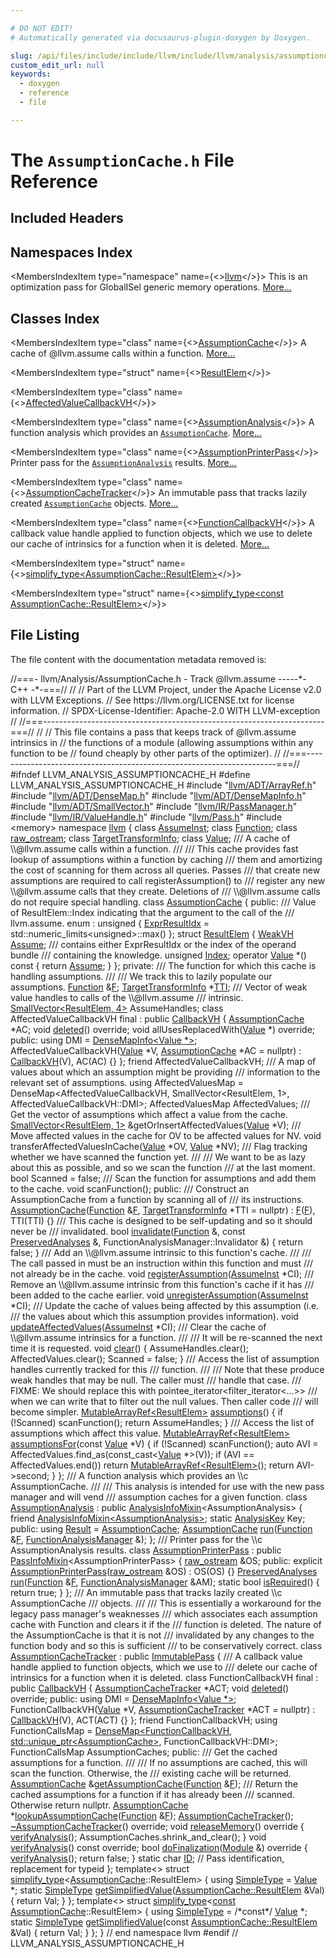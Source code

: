 ```yaml
---

# DO NOT EDIT!
# Automatically generated via docusaurus-plugin-doxygen by Doxygen.

slug: /api/files/include/include/llvm/include/llvm/analysis/assumptioncache-h
custom_edit_url: null
keywords:
  - doxygen
  - reference
  - file

---
```





# The `AssumptionCache.h` File Reference

<DoxygenPage pluginConfig={pluginConfig}>



## Included Headers

<IncludesList>
<IncludesListItem
  filePath="llvm/ADT/ArrayRef.h"
  permalink="/docs/api/files/include/include/llvm/include/llvm/adt/arrayref-h"
  isLocal="true" />
<IncludesListItem
  filePath="llvm/ADT/DenseMap.h"
  permalink="/docs/api/files/include/include/llvm/include/llvm/adt/densemap-h"
  isLocal="true" />
<IncludesListItem
  filePath="llvm/ADT/DenseMapInfo.h"
  permalink="/docs/api/files/include/include/llvm/include/llvm/adt/densemapinfo-h"
  isLocal="true" />
<IncludesListItem
  filePath="llvm/ADT/SmallVector.h"
  permalink="/docs/api/files/include/include/llvm/include/llvm/adt/smallvector-h"
  isLocal="true" />
<IncludesListItem
  filePath="llvm/IR/PassManager.h"
  permalink="/docs/api/files/include/include/llvm/include/llvm/ir/passmanager-h"
  isLocal="true" />
<IncludesListItem
  filePath="llvm/IR/ValueHandle.h"
  permalink="/docs/api/files/include/include/llvm/include/llvm/ir/valuehandle-h"
  isLocal="true" />
<IncludesListItem
  filePath="llvm/Pass.h"
  permalink="/docs/api/files/include/include/llvm/pass-h"
  isLocal="true" />
<IncludesListItem
  filePath="memory"
  permalink=""
  isLocal="false" />
</IncludesList>

## Namespaces Index

<MembersIndex>

<MembersIndexItem
  type="namespace"
  name={<><a href="/docs/api/namespaces/llvm">llvm</a></>}>
This is an optimization pass for GlobalISel generic memory operations. <a href="/docs/api/namespaces/llvm/#details">More...</a>
</MembersIndexItem>

</MembersIndex>

## Classes Index

<MembersIndex>

<MembersIndexItem
  type="class"
  name={<><a href="/docs/api/classes/llvm/assumptioncache">AssumptionCache</a></>}>
A cache of @llvm.assume calls within a function. <a href="/docs/api/classes/llvm/assumptioncache/#details">More...</a>
</MembersIndexItem>

<MembersIndexItem
  type="struct"
  name={<><a href="/docs/api/structs/llvm/assumptioncache/resultelem">ResultElem</a></>}>
</MembersIndexItem>

<MembersIndexItem
  type="class"
  name={<><a href="/docs/api/classes/llvm/assumptioncache/affectedvaluecallbackvh">AffectedValueCallbackVH</a></>}>
</MembersIndexItem>

<MembersIndexItem
  type="class"
  name={<><a href="/docs/api/classes/llvm/assumptionanalysis">AssumptionAnalysis</a></>}>
A function analysis which provides an <code><a href="/docs/api/classes/llvm/assumptioncache">AssumptionCache</a></code>. <a href="/docs/api/classes/llvm/assumptionanalysis/#details">More...</a>
</MembersIndexItem>

<MembersIndexItem
  type="class"
  name={<><a href="/docs/api/classes/llvm/assumptionprinterpass">AssumptionPrinterPass</a></>}>
Printer pass for the <code><a href="/docs/api/classes/llvm/assumptionanalysis">AssumptionAnalysis</a></code> results. <a href="/docs/api/classes/llvm/assumptionprinterpass/#details">More...</a>
</MembersIndexItem>

<MembersIndexItem
  type="class"
  name={<><a href="/docs/api/classes/llvm/assumptioncachetracker">AssumptionCacheTracker</a></>}>
An immutable pass that tracks lazily created <code><a href="/docs/api/classes/llvm/assumptioncache">AssumptionCache</a></code> objects. <a href="/docs/api/classes/llvm/assumptioncachetracker/#details">More...</a>
</MembersIndexItem>

<MembersIndexItem
  type="class"
  name={<><a href="/docs/api/classes/llvm/assumptioncachetracker/functioncallbackvh">FunctionCallbackVH</a></>}>
A callback value handle applied to function objects, which we use to delete our cache of intrinsics for a function when it is deleted. <a href="/docs/api/classes/llvm/assumptioncachetracker/functioncallbackvh/#details">More...</a>
</MembersIndexItem>

<MembersIndexItem
  type="struct"
  name={<><a href="/docs/api/structs/llvm/simplify-type-36d66ed5c94c5ed03b4a997c4f640f9a">simplify_type&lt;AssumptionCache::ResultElem&gt;</a></>}>
</MembersIndexItem>

<MembersIndexItem
  type="struct"
  name={<><a href="/docs/api/structs/llvm/simplify-type-702233feaed539db34b42d79d6e0acb5">simplify_type&lt;const AssumptionCache::ResultElem&gt;</a></>}>
</MembersIndexItem>

</MembersIndex>


## File Listing

The file content with the documentation metadata removed is:

<ProgramListing>

<Link id="l00001" /><CodeLine lineNumber="1"><Highlight kind="comment">//===- llvm/Analysis/AssumptionCache.h - Track @llvm.assume -----&#42;- C++ -&#42;-===//</Highlight><Highlight kind="normal"></Highlight></CodeLine>
<Link id="l00002" /><CodeLine lineNumber="2"><Highlight kind="normal"></Highlight><Highlight kind="comment">//</Highlight><Highlight kind="normal"></Highlight></CodeLine>
<Link id="l00003" /><CodeLine lineNumber="3"><Highlight kind="normal"></Highlight><Highlight kind="comment">// Part of the LLVM Project, under the Apache License v2.0 with LLVM Exceptions.</Highlight><Highlight kind="normal"></Highlight></CodeLine>
<Link id="l00004" /><CodeLine lineNumber="4"><Highlight kind="normal"></Highlight><Highlight kind="comment">// See https://llvm.org/LICENSE.txt for license information.</Highlight><Highlight kind="normal"></Highlight></CodeLine>
<Link id="l00005" /><CodeLine lineNumber="5"><Highlight kind="normal"></Highlight><Highlight kind="comment">// SPDX-License-Identifier: Apache-2.0 WITH LLVM-exception</Highlight><Highlight kind="normal"></Highlight></CodeLine>
<Link id="l00006" /><CodeLine lineNumber="6"><Highlight kind="normal"></Highlight><Highlight kind="comment">//</Highlight><Highlight kind="normal"></Highlight></CodeLine>
<Link id="l00007" /><CodeLine lineNumber="7"><Highlight kind="normal"></Highlight><Highlight kind="comment">//===----------------------------------------------------------------------===//</Highlight><Highlight kind="normal"></Highlight></CodeLine>
<Link id="l00008" /><CodeLine lineNumber="8"><Highlight kind="normal"></Highlight><Highlight kind="comment">//</Highlight><Highlight kind="normal"></Highlight></CodeLine>
<Link id="l00009" /><CodeLine lineNumber="9"><Highlight kind="normal"></Highlight><Highlight kind="comment">// This file contains a pass that keeps track of @llvm.assume intrinsics in</Highlight><Highlight kind="normal"></Highlight></CodeLine>
<Link id="l00010" /><CodeLine lineNumber="10"><Highlight kind="normal"></Highlight><Highlight kind="comment">// the functions of a module (allowing assumptions within any function to be</Highlight><Highlight kind="normal"></Highlight></CodeLine>
<Link id="l00011" /><CodeLine lineNumber="11"><Highlight kind="normal"></Highlight><Highlight kind="comment">// found cheaply by other parts of the optimizer).</Highlight><Highlight kind="normal"></Highlight></CodeLine>
<Link id="l00012" /><CodeLine lineNumber="12"><Highlight kind="normal"></Highlight><Highlight kind="comment">//</Highlight><Highlight kind="normal"></Highlight></CodeLine>
<Link id="l00013" /><CodeLine lineNumber="13"><Highlight kind="normal"></Highlight><Highlight kind="comment">//===----------------------------------------------------------------------===//</Highlight><Highlight kind="normal"></Highlight></CodeLine>
<Link id="l00014" /><CodeLine lineNumber="14"><Highlight kind="normal"></Highlight></CodeLine>
<Link id="l00015" /><CodeLine lineNumber="15"><Highlight kind="normal"></Highlight><Highlight kind="preprocessor">#ifndef LLVM&#95;ANALYSIS&#95;ASSUMPTIONCACHE&#95;H</Highlight><Highlight kind="normal"></Highlight></CodeLine>
<Link id="l00016" /><CodeLine lineNumber="16"><Highlight kind="normal"></Highlight><Highlight kind="preprocessor">#define LLVM&#95;ANALYSIS&#95;ASSUMPTIONCACHE&#95;H</Highlight><Highlight kind="normal"></Highlight></CodeLine>
<Link id="l00017" /><CodeLine lineNumber="17"><Highlight kind="normal"></Highlight></CodeLine>
<Link id="l00018" /><CodeLine lineNumber="18"><Highlight kind="normal"></Highlight><Highlight kind="preprocessor">#include &quot;<a href="/docs/api/files/include/include/llvm/include/llvm/adt/arrayref-h">llvm/ADT/ArrayRef.h</a>&quot;</Highlight><Highlight kind="normal"></Highlight></CodeLine>
<Link id="l00019" /><CodeLine lineNumber="19"><Highlight kind="normal"></Highlight><Highlight kind="preprocessor">#include &quot;<a href="/docs/api/files/include/include/llvm/include/llvm/adt/densemap-h">llvm/ADT/DenseMap.h</a>&quot;</Highlight><Highlight kind="normal"></Highlight></CodeLine>
<Link id="l00020" /><CodeLine lineNumber="20"><Highlight kind="normal"></Highlight><Highlight kind="preprocessor">#include &quot;<a href="/docs/api/files/include/include/llvm/include/llvm/adt/densemapinfo-h">llvm/ADT/DenseMapInfo.h</a>&quot;</Highlight><Highlight kind="normal"></Highlight></CodeLine>
<Link id="l00021" /><CodeLine lineNumber="21"><Highlight kind="normal"></Highlight><Highlight kind="preprocessor">#include &quot;<a href="/docs/api/files/include/include/llvm/include/llvm/adt/smallvector-h">llvm/ADT/SmallVector.h</a>&quot;</Highlight><Highlight kind="normal"></Highlight></CodeLine>
<Link id="l00022" /><CodeLine lineNumber="22"><Highlight kind="normal"></Highlight><Highlight kind="preprocessor">#include &quot;<a href="/docs/api/files/include/include/llvm/include/llvm/ir/passmanager-h">llvm/IR/PassManager.h</a>&quot;</Highlight><Highlight kind="normal"></Highlight></CodeLine>
<Link id="l00023" /><CodeLine lineNumber="23"><Highlight kind="normal"></Highlight><Highlight kind="preprocessor">#include &quot;<a href="/docs/api/files/include/include/llvm/include/llvm/ir/valuehandle-h">llvm/IR/ValueHandle.h</a>&quot;</Highlight><Highlight kind="normal"></Highlight></CodeLine>
<Link id="l00024" /><CodeLine lineNumber="24"><Highlight kind="normal"></Highlight><Highlight kind="preprocessor">#include &quot;<a href="/docs/api/files/include/include/llvm/pass-h">llvm/Pass.h</a>&quot;</Highlight><Highlight kind="normal"></Highlight></CodeLine>
<Link id="l00025" /><CodeLine lineNumber="25"><Highlight kind="normal"></Highlight><Highlight kind="preprocessor">#include &lt;memory&gt;</Highlight><Highlight kind="normal"></Highlight></CodeLine>
<Link id="l00026" /><CodeLine lineNumber="26"><Highlight kind="normal"></Highlight></CodeLine>
<Link id="l00027" /><CodeLine lineNumber="27"><Highlight kind="normal"></Highlight><Highlight kind="keyword">namespace </Highlight><Highlight kind="normal"><a href="/docs/api/namespaces/llvm">llvm</a> &#123;</Highlight></CodeLine>
<Link id="l00028" /><CodeLine lineNumber="28"><Highlight kind="normal"></Highlight></CodeLine>
<Link id="l00029" /><CodeLine lineNumber="29"><Highlight kind="normal"></Highlight><Highlight kind="keyword">class </Highlight><Highlight kind="normal"><a href="/docs/api/classes/llvm/assumeinst">AssumeInst</a>;</Highlight></CodeLine>
<Link id="l00030" /><CodeLine lineNumber="30"><Highlight kind="normal"></Highlight><Highlight kind="keyword">class </Highlight><Highlight kind="normal"><a href="/docs/api/classes/llvm/function">Function</a>;</Highlight></CodeLine>
<Link id="l00031" /><CodeLine lineNumber="31"><Highlight kind="normal"></Highlight><Highlight kind="keyword">class </Highlight><Highlight kind="normal"><a href="/docs/api/classes/llvm/raw-ostream">raw&#95;ostream</a>;</Highlight></CodeLine>
<Link id="l00032" /><CodeLine lineNumber="32"><Highlight kind="normal"></Highlight><Highlight kind="keyword">class </Highlight><Highlight kind="normal"><a href="/docs/api/classes/llvm/targettransforminfo">TargetTransformInfo</a>;</Highlight></CodeLine>
<Link id="l00033" /><CodeLine lineNumber="33"><Highlight kind="normal"></Highlight><Highlight kind="keyword">class </Highlight><Highlight kind="normal"><a href="/docs/api/classes/llvm/value">Value</a>;</Highlight></CodeLine>
<Link id="l00034" /><CodeLine lineNumber="34"><Highlight kind="normal"></Highlight><Highlight kind="comment"></Highlight></CodeLine>
<Link id="l00035" /><CodeLine lineNumber="35"><Highlight kind="comment">/// A cache of \\@llvm.assume calls within a function.</Highlight></CodeLine>
<Link id="l00036" /><CodeLine lineNumber="36"><Highlight kind="comment">///</Highlight></CodeLine>
<Link id="l00037" /><CodeLine lineNumber="37"><Highlight kind="comment">/// This cache provides fast lookup of assumptions within a function by caching</Highlight></CodeLine>
<Link id="l00038" /><CodeLine lineNumber="38"><Highlight kind="comment">/// them and amortizing the cost of scanning for them across all queries. Passes</Highlight></CodeLine>
<Link id="l00039" /><CodeLine lineNumber="39"><Highlight kind="comment">/// that create new assumptions are required to call registerAssumption() to</Highlight></CodeLine>
<Link id="l00040" /><CodeLine lineNumber="40"><Highlight kind="comment">/// register any new \\@llvm.assume calls that they create. Deletions of</Highlight></CodeLine>
<Link id="l00041" /><CodeLine lineNumber="41"><Highlight kind="comment">/// \\@llvm.assume calls do not require special handling.</Highlight><Highlight kind="normal"></Highlight></CodeLine>
<Link id="l00042" /><CodeLine lineNumber="42" lineLink="/docs/api/classes/llvm/assumptioncache"><Highlight kind="normal"></Highlight><Highlight kind="keyword">class </Highlight><Highlight kind="normal"><a href="/docs/api/classes/llvm/assumptioncache/#ab6a2d92539d4596ba55f6d953ec7c188">AssumptionCache</a> &#123;</Highlight></CodeLine>
<Link id="l00043" /><CodeLine lineNumber="43"><Highlight kind="normal"></Highlight><Highlight kind="keyword">public</Highlight><Highlight kind="normal">:</Highlight><Highlight kind="comment"></Highlight></CodeLine>
<Link id="l00044" /><CodeLine lineNumber="44"><Highlight kind="comment">  /// Value of ResultElem::Index indicating that the argument to the call of the</Highlight></CodeLine>
<Link id="l00045" /><CodeLine lineNumber="45"><Highlight kind="comment">  /// llvm.assume.</Highlight><Highlight kind="normal"></Highlight></CodeLine>
<Link id="l00046" /><CodeLine lineNumber="46" lineLink="/docs/api/classes/llvm/assumptioncache/#a05a03a071a8a55948ba0db3b5bf594baabe329e327a2448aff6bd087678df1c26"><Highlight kind="normal">  enum : </Highlight><Highlight kind="keywordtype">unsigned</Highlight><Highlight kind="normal"> &#123; <a href="/docs/api/classes/llvm/assumptioncache/#a05a03a071a8a55948ba0db3b5bf594baabe329e327a2448aff6bd087678df1c26">ExprResultIdx</a> = std::numeric&#95;limits&lt;unsigned&gt;::max() &#125;;</Highlight></CodeLine>
<Link id="l00047" /><CodeLine lineNumber="47"><Highlight kind="normal"></Highlight></CodeLine>
<Link id="l00048" /><CodeLine lineNumber="48" lineLink="/docs/api/structs/llvm/assumptioncache/resultelem"><Highlight kind="normal">  </Highlight><Highlight kind="keyword">struct </Highlight><Highlight kind="normal"><a href="/docs/api/structs/llvm/assumptioncache/resultelem">ResultElem</a> &#123;</Highlight></CodeLine>
<Link id="l00049" /><CodeLine lineNumber="49" lineLink="/docs/api/structs/llvm/assumptioncache/resultelem/#a14c11eb4c6cb72fc9922b742c71fe3b3"><Highlight kind="normal">    <a href="/docs/api/classes/llvm/weakvh">WeakVH</a> <a href="/docs/api/structs/llvm/assumptioncache/resultelem/#a14c11eb4c6cb72fc9922b742c71fe3b3">Assume</a>;</Highlight></CodeLine>
<Link id="l00050" /><CodeLine lineNumber="50"><Highlight kind="normal"></Highlight><Highlight kind="comment"></Highlight></CodeLine>
<Link id="l00051" /><CodeLine lineNumber="51"><Highlight kind="comment">    /// contains either ExprResultIdx or the index of the operand bundle</Highlight></CodeLine>
<Link id="l00052" /><CodeLine lineNumber="52"><Highlight kind="comment">    /// containing the knowledge.</Highlight><Highlight kind="normal"></Highlight></CodeLine>
<Link id="l00053" /><CodeLine lineNumber="53" lineLink="/docs/api/structs/llvm/assumptioncache/resultelem/#a0085dfe0ee247e594c95dbb6f768f235"><Highlight kind="normal">    </Highlight><Highlight kind="keywordtype">unsigned</Highlight><Highlight kind="normal"> <a href="/docs/api/structs/llvm/assumptioncache/resultelem/#a0085dfe0ee247e594c95dbb6f768f235">Index</a>;</Highlight></CodeLine>
<Link id="l00054" /><CodeLine lineNumber="54" lineLink="/docs/api/structs/llvm/assumptioncache/resultelem/#ac2dcf3a0d7f23cb97c77150dd58f0cea"><Highlight kind="normal">    </Highlight><Highlight kind="keyword">operator</Highlight><Highlight kind="normal"> <a href="/docs/api/classes/llvm/value">Value</a> &#42;() </Highlight><Highlight kind="keyword">const</Highlight><Highlight kind="normal"> &#123; </Highlight><Highlight kind="keywordflow">return</Highlight><Highlight kind="normal"> <a href="/docs/api/structs/llvm/assumptioncache/resultelem/#a14c11eb4c6cb72fc9922b742c71fe3b3">Assume</a>; &#125;</Highlight></CodeLine>
<Link id="l00055" /><CodeLine lineNumber="55"><Highlight kind="normal">  &#125;;</Highlight></CodeLine>
<Link id="l00056" /><CodeLine lineNumber="56"><Highlight kind="normal"></Highlight></CodeLine>
<Link id="l00057" /><CodeLine lineNumber="57"><Highlight kind="normal"></Highlight><Highlight kind="keyword">private</Highlight><Highlight kind="normal">:</Highlight><Highlight kind="comment"></Highlight></CodeLine>
<Link id="l00058" /><CodeLine lineNumber="58"><Highlight kind="comment">  /// The function for which this cache is handling assumptions.</Highlight></CodeLine>
<Link id="l00059" /><CodeLine lineNumber="59"><Highlight kind="comment">  ///</Highlight></CodeLine>
<Link id="l00060" /><CodeLine lineNumber="60"><Highlight kind="comment">  /// We track this to lazily populate our assumptions.</Highlight><Highlight kind="normal"></Highlight></CodeLine>
<Link id="l00061" /><CodeLine lineNumber="61"><Highlight kind="normal">  <a href="/docs/api/classes/llvm/function">Function</a> &amp;<a href="/docs/api/files/lib/lib/support/md5-cpp/#a96d73bbd7af15cb1fc38c3f4a3bd82e9">F</a>;</Highlight></CodeLine>
<Link id="l00062" /><CodeLine lineNumber="62"><Highlight kind="normal"></Highlight></CodeLine>
<Link id="l00063" /><CodeLine lineNumber="63"><Highlight kind="normal">  <a href="/docs/api/classes/llvm/targettransforminfo">TargetTransformInfo</a> &#42;<a href="/docs/api/namespaces/llvm/#aa0d69e81725c10fa5407f0bf34462068">TTI</a>;</Highlight></CodeLine>
<Link id="l00064" /><CodeLine lineNumber="64"><Highlight kind="normal"></Highlight><Highlight kind="comment"></Highlight></CodeLine>
<Link id="l00065" /><CodeLine lineNumber="65"><Highlight kind="comment">  /// Vector of weak value handles to calls of the \\@llvm.assume</Highlight></CodeLine>
<Link id="l00066" /><CodeLine lineNumber="66"><Highlight kind="comment">  /// intrinsic.</Highlight><Highlight kind="normal"></Highlight></CodeLine>
<Link id="l00067" /><CodeLine lineNumber="67"><Highlight kind="normal">  <a href="/docs/api/classes/llvm/smallvector">SmallVector&lt;ResultElem, 4&gt;</a> AssumeHandles;</Highlight></CodeLine>
<Link id="l00068" /><CodeLine lineNumber="68"><Highlight kind="normal"></Highlight></CodeLine>
<Link id="l00069" /><CodeLine lineNumber="69"><Highlight kind="normal">  </Highlight><Highlight kind="keyword">class </Highlight><Highlight kind="normal">AffectedValueCallbackVH final : </Highlight><Highlight kind="keyword">public</Highlight><Highlight kind="normal"> <a href="/docs/api/classes/llvm/callbackvh">CallbackVH</a> &#123;</Highlight></CodeLine>
<Link id="l00070" /><CodeLine lineNumber="70"><Highlight kind="normal">    <a href="/docs/api/classes/llvm/assumptioncache">AssumptionCache</a> &#42;AC;</Highlight></CodeLine>
<Link id="l00071" /><CodeLine lineNumber="71"><Highlight kind="normal"></Highlight></CodeLine>
<Link id="l00072" /><CodeLine lineNumber="72"><Highlight kind="normal">    </Highlight><Highlight kind="keywordtype">void</Highlight><Highlight kind="normal"> <a href="/docs/api/classes/llvm/callbackvh/#a93891950be05a0bae5743979913e13f3">deleted</a>() </Highlight><Highlight kind="keyword">override</Highlight><Highlight kind="normal">;</Highlight></CodeLine>
<Link id="l00073" /><CodeLine lineNumber="73"><Highlight kind="normal">    </Highlight><Highlight kind="keywordtype">void</Highlight><Highlight kind="normal"> allUsesReplacedWith(<a href="/docs/api/classes/llvm/value">Value</a> &#42;) </Highlight><Highlight kind="keyword">override</Highlight><Highlight kind="normal">;</Highlight></CodeLine>
<Link id="l00074" /><CodeLine lineNumber="74"><Highlight kind="normal"></Highlight></CodeLine>
<Link id="l00075" /><CodeLine lineNumber="75"><Highlight kind="normal">  </Highlight><Highlight kind="keyword">public</Highlight><Highlight kind="normal">:</Highlight></CodeLine>
<Link id="l00076" /><CodeLine lineNumber="76"><Highlight kind="normal">    </Highlight><Highlight kind="keyword">using </Highlight><Highlight kind="normal">DMI = <a href="/docs/api/structs/llvm/densemapinfo">DenseMapInfo&lt;Value &#42;&gt;</a>;</Highlight></CodeLine>
<Link id="l00077" /><CodeLine lineNumber="77"><Highlight kind="normal"></Highlight></CodeLine>
<Link id="l00078" /><CodeLine lineNumber="78"><Highlight kind="normal">    AffectedValueCallbackVH(<a href="/docs/api/classes/llvm/value">Value</a> &#42;V, <a href="/docs/api/classes/llvm/assumptioncache">AssumptionCache</a> &#42;AC = </Highlight><Highlight kind="keyword">nullptr</Highlight><Highlight kind="normal">)</Highlight></CodeLine>
<Link id="l00079" /><CodeLine lineNumber="79"><Highlight kind="normal">        : <a href="/docs/api/classes/llvm/callbackvh">CallbackVH</a>(V), AC(AC) &#123;&#125;</Highlight></CodeLine>
<Link id="l00080" /><CodeLine lineNumber="80"><Highlight kind="normal">  &#125;;</Highlight></CodeLine>
<Link id="l00081" /><CodeLine lineNumber="81"><Highlight kind="normal"></Highlight></CodeLine>
<Link id="l00082" /><CodeLine lineNumber="82"><Highlight kind="normal">  </Highlight><Highlight kind="keyword">friend</Highlight><Highlight kind="normal"> AffectedValueCallbackVH;</Highlight></CodeLine>
<Link id="l00083" /><CodeLine lineNumber="83"><Highlight kind="normal"></Highlight><Highlight kind="comment"></Highlight></CodeLine>
<Link id="l00084" /><CodeLine lineNumber="84"><Highlight kind="comment">  /// A map of values about which an assumption might be providing</Highlight></CodeLine>
<Link id="l00085" /><CodeLine lineNumber="85"><Highlight kind="comment">  /// information to the relevant set of assumptions.</Highlight><Highlight kind="normal"></Highlight></CodeLine>
<Link id="l00086" /><CodeLine lineNumber="86"><Highlight kind="normal">  </Highlight><Highlight kind="keyword">using </Highlight><Highlight kind="normal">AffectedValuesMap =</Highlight></CodeLine>
<Link id="l00087" /><CodeLine lineNumber="87"><Highlight kind="normal">      DenseMap&lt;AffectedValueCallbackVH, SmallVector&lt;ResultElem, 1&gt;,</Highlight></CodeLine>
<Link id="l00088" /><CodeLine lineNumber="88"><Highlight kind="normal">               AffectedValueCallbackVH::DMI&gt;;</Highlight></CodeLine>
<Link id="l00089" /><CodeLine lineNumber="89"><Highlight kind="normal">  AffectedValuesMap AffectedValues;</Highlight></CodeLine>
<Link id="l00090" /><CodeLine lineNumber="90"><Highlight kind="normal"></Highlight><Highlight kind="comment"></Highlight></CodeLine>
<Link id="l00091" /><CodeLine lineNumber="91"><Highlight kind="comment">  /// Get the vector of assumptions which affect a value from the cache.</Highlight><Highlight kind="normal"></Highlight></CodeLine>
<Link id="l00092" /><CodeLine lineNumber="92"><Highlight kind="normal">  <a href="/docs/api/namespaces/llvm/#a8fc529c79977cdd01e187986f960a07f">SmallVector&lt;ResultElem, 1&gt;</a> &amp;getOrInsertAffectedValues(<a href="/docs/api/namespaces/llvm/#a066e2a31a13d6520e52ae1944f194662">Value</a> &#42;V);</Highlight></CodeLine>
<Link id="l00093" /><CodeLine lineNumber="93"><Highlight kind="normal"></Highlight><Highlight kind="comment"></Highlight></CodeLine>
<Link id="l00094" /><CodeLine lineNumber="94"><Highlight kind="comment">  /// Move affected values in the cache for OV to be affected values for NV.</Highlight><Highlight kind="normal"></Highlight></CodeLine>
<Link id="l00095" /><CodeLine lineNumber="95"><Highlight kind="normal">  </Highlight><Highlight kind="keywordtype">void</Highlight><Highlight kind="normal"> transferAffectedValuesInCache(<a href="/docs/api/namespaces/llvm/#a066e2a31a13d6520e52ae1944f194662">Value</a> &#42;OV, <a href="/docs/api/namespaces/llvm/#a066e2a31a13d6520e52ae1944f194662">Value</a> &#42;NV);</Highlight></CodeLine>
<Link id="l00096" /><CodeLine lineNumber="96"><Highlight kind="normal"></Highlight><Highlight kind="comment"></Highlight></CodeLine>
<Link id="l00097" /><CodeLine lineNumber="97"><Highlight kind="comment">  /// Flag tracking whether we have scanned the function yet.</Highlight></CodeLine>
<Link id="l00098" /><CodeLine lineNumber="98"><Highlight kind="comment">  ///</Highlight></CodeLine>
<Link id="l00099" /><CodeLine lineNumber="99"><Highlight kind="comment">  /// We want to be as lazy about this as possible, and so we scan the function</Highlight></CodeLine>
<Link id="l00100" /><CodeLine lineNumber="100"><Highlight kind="comment">  /// at the last moment.</Highlight><Highlight kind="normal"></Highlight></CodeLine>
<Link id="l00101" /><CodeLine lineNumber="101"><Highlight kind="normal">  </Highlight><Highlight kind="keywordtype">bool</Highlight><Highlight kind="normal"> Scanned = </Highlight><Highlight kind="keyword">false</Highlight><Highlight kind="normal">;</Highlight></CodeLine>
<Link id="l00102" /><CodeLine lineNumber="102"><Highlight kind="normal"></Highlight><Highlight kind="comment"></Highlight></CodeLine>
<Link id="l00103" /><CodeLine lineNumber="103"><Highlight kind="comment">  /// Scan the function for assumptions and add them to the cache.</Highlight><Highlight kind="normal"></Highlight></CodeLine>
<Link id="l00104" /><CodeLine lineNumber="104"><Highlight kind="normal">  </Highlight><Highlight kind="keywordtype">void</Highlight><Highlight kind="normal"> scanFunction();</Highlight></CodeLine>
<Link id="l00105" /><CodeLine lineNumber="105"><Highlight kind="normal"></Highlight></CodeLine>
<Link id="l00106" /><CodeLine lineNumber="106"><Highlight kind="normal"></Highlight><Highlight kind="keyword">public</Highlight><Highlight kind="normal">:</Highlight><Highlight kind="comment"></Highlight></CodeLine>
<Link id="l00107" /><CodeLine lineNumber="107"><Highlight kind="comment">  /// Construct an AssumptionCache from a function by scanning all of</Highlight></CodeLine>
<Link id="l00108" /><CodeLine lineNumber="108"><Highlight kind="comment">  /// its instructions.</Highlight><Highlight kind="normal"></Highlight></CodeLine>
<Link id="l00109" /><CodeLine lineNumber="109" lineLink="/docs/api/classes/llvm/assumptioncache/#ab6a2d92539d4596ba55f6d953ec7c188"><Highlight kind="normal">  <a href="/docs/api/classes/llvm/assumptioncache/#ab6a2d92539d4596ba55f6d953ec7c188">AssumptionCache</a>(<a href="/docs/api/classes/llvm/function">Function</a> &amp;<a href="/docs/api/files/lib/lib/support/md5-cpp/#a96d73bbd7af15cb1fc38c3f4a3bd82e9">F</a>, <a href="/docs/api/classes/llvm/targettransforminfo">TargetTransformInfo</a> &#42;TTI = </Highlight><Highlight kind="keyword">nullptr</Highlight><Highlight kind="normal">)</Highlight></CodeLine>
<Link id="l00110" /><CodeLine lineNumber="110"><Highlight kind="normal">      : <a href="/docs/api/files/lib/lib/support/md5-cpp/#a96d73bbd7af15cb1fc38c3f4a3bd82e9">F</a>(<a href="/docs/api/files/lib/lib/support/md5-cpp/#a96d73bbd7af15cb1fc38c3f4a3bd82e9">F</a>), TTI(TTI) &#123;&#125;</Highlight></CodeLine>
<Link id="l00111" /><CodeLine lineNumber="111"><Highlight kind="normal"></Highlight><Highlight kind="comment"></Highlight></CodeLine>
<Link id="l00112" /><CodeLine lineNumber="112"><Highlight kind="comment">  /// This cache is designed to be self-updating and so it should never be</Highlight></CodeLine>
<Link id="l00113" /><CodeLine lineNumber="113"><Highlight kind="comment">  /// invalidated.</Highlight><Highlight kind="normal"></Highlight></CodeLine>
<Link id="l00114" /><CodeLine lineNumber="114" lineLink="/docs/api/classes/llvm/assumptioncache/#a4867ed1b6dfd356558bd881567602049"><Highlight kind="normal">  </Highlight><Highlight kind="keywordtype">bool</Highlight><Highlight kind="normal"> <a href="/docs/api/classes/llvm/assumptioncache/#a4867ed1b6dfd356558bd881567602049">invalidate</a>(<a href="/docs/api/classes/llvm/function">Function</a> &amp;, </Highlight><Highlight kind="keyword">const</Highlight><Highlight kind="normal"> <a href="/docs/api/classes/llvm/preservedanalyses">PreservedAnalyses</a> &amp;,</Highlight></CodeLine>
<Link id="l00115" /><CodeLine lineNumber="115"><Highlight kind="normal">                  FunctionAnalysisManager::Invalidator &amp;) &#123;</Highlight></CodeLine>
<Link id="l00116" /><CodeLine lineNumber="116"><Highlight kind="normal">    </Highlight><Highlight kind="keywordflow">return</Highlight><Highlight kind="normal"> </Highlight><Highlight kind="keyword">false</Highlight><Highlight kind="normal">;</Highlight></CodeLine>
<Link id="l00117" /><CodeLine lineNumber="117"><Highlight kind="normal">  &#125;</Highlight></CodeLine>
<Link id="l00118" /><CodeLine lineNumber="118"><Highlight kind="normal"></Highlight><Highlight kind="comment"></Highlight></CodeLine>
<Link id="l00119" /><CodeLine lineNumber="119"><Highlight kind="comment">  /// Add an \\@llvm.assume intrinsic to this function&#39;s cache.</Highlight></CodeLine>
<Link id="l00120" /><CodeLine lineNumber="120"><Highlight kind="comment">  ///</Highlight></CodeLine>
<Link id="l00121" /><CodeLine lineNumber="121"><Highlight kind="comment">  /// The call passed in must be an instruction within this function and must</Highlight></CodeLine>
<Link id="l00122" /><CodeLine lineNumber="122"><Highlight kind="comment">  /// not already be in the cache.</Highlight><Highlight kind="normal"></Highlight></CodeLine>
<Link id="l00123" /><CodeLine lineNumber="123"><Highlight kind="normal">  </Highlight><Highlight kind="keywordtype">void</Highlight><Highlight kind="normal"> <a href="/docs/api/classes/llvm/assumptioncache/#a23187618f079555e127ba0e7b4581530">registerAssumption</a>(<a href="/docs/api/classes/llvm/assumeinst">AssumeInst</a> &#42;CI);</Highlight></CodeLine>
<Link id="l00124" /><CodeLine lineNumber="124"><Highlight kind="normal"></Highlight><Highlight kind="comment"></Highlight></CodeLine>
<Link id="l00125" /><CodeLine lineNumber="125"><Highlight kind="comment">  /// Remove an \\@llvm.assume intrinsic from this function&#39;s cache if it has</Highlight></CodeLine>
<Link id="l00126" /><CodeLine lineNumber="126"><Highlight kind="comment">  /// been added to the cache earlier.</Highlight><Highlight kind="normal"></Highlight></CodeLine>
<Link id="l00127" /><CodeLine lineNumber="127"><Highlight kind="normal">  </Highlight><Highlight kind="keywordtype">void</Highlight><Highlight kind="normal"> <a href="/docs/api/classes/llvm/assumptioncache/#a8137607e298da393c72cfcffb2edc352">unregisterAssumption</a>(<a href="/docs/api/classes/llvm/assumeinst">AssumeInst</a> &#42;CI);</Highlight></CodeLine>
<Link id="l00128" /><CodeLine lineNumber="128"><Highlight kind="normal"></Highlight><Highlight kind="comment"></Highlight></CodeLine>
<Link id="l00129" /><CodeLine lineNumber="129"><Highlight kind="comment">  /// Update the cache of values being affected by this assumption (i.e.</Highlight></CodeLine>
<Link id="l00130" /><CodeLine lineNumber="130"><Highlight kind="comment">  /// the values about which this assumption provides information).</Highlight><Highlight kind="normal"></Highlight></CodeLine>
<Link id="l00131" /><CodeLine lineNumber="131"><Highlight kind="normal">  </Highlight><Highlight kind="keywordtype">void</Highlight><Highlight kind="normal"> <a href="/docs/api/classes/llvm/assumptioncache/#a5fa8956db34e5076680cfd8398d090dc">updateAffectedValues</a>(<a href="/docs/api/classes/llvm/assumeinst">AssumeInst</a> &#42;CI);</Highlight></CodeLine>
<Link id="l00132" /><CodeLine lineNumber="132"><Highlight kind="normal"></Highlight><Highlight kind="comment"></Highlight></CodeLine>
<Link id="l00133" /><CodeLine lineNumber="133"><Highlight kind="comment">  /// Clear the cache of \\@llvm.assume intrinsics for a function.</Highlight></CodeLine>
<Link id="l00134" /><CodeLine lineNumber="134"><Highlight kind="comment">  ///</Highlight></CodeLine>
<Link id="l00135" /><CodeLine lineNumber="135"><Highlight kind="comment">  /// It will be re-scanned the next time it is requested.</Highlight><Highlight kind="normal"></Highlight></CodeLine>
<Link id="l00136" /><CodeLine lineNumber="136" lineLink="/docs/api/classes/llvm/assumptioncache/#a2f5aab0e9687dd8250c8fa49d4de1b1b"><Highlight kind="normal">  </Highlight><Highlight kind="keywordtype">void</Highlight><Highlight kind="normal"> <a href="/docs/api/classes/llvm/assumptioncache/#a2f5aab0e9687dd8250c8fa49d4de1b1b">clear</a>() &#123;</Highlight></CodeLine>
<Link id="l00137" /><CodeLine lineNumber="137"><Highlight kind="normal">    AssumeHandles.clear();</Highlight></CodeLine>
<Link id="l00138" /><CodeLine lineNumber="138"><Highlight kind="normal">    AffectedValues.clear();</Highlight></CodeLine>
<Link id="l00139" /><CodeLine lineNumber="139"><Highlight kind="normal">    Scanned = </Highlight><Highlight kind="keyword">false</Highlight><Highlight kind="normal">;</Highlight></CodeLine>
<Link id="l00140" /><CodeLine lineNumber="140"><Highlight kind="normal">  &#125;</Highlight></CodeLine>
<Link id="l00141" /><CodeLine lineNumber="141"><Highlight kind="normal"></Highlight><Highlight kind="comment"></Highlight></CodeLine>
<Link id="l00142" /><CodeLine lineNumber="142"><Highlight kind="comment">  /// Access the list of assumption handles currently tracked for this</Highlight></CodeLine>
<Link id="l00143" /><CodeLine lineNumber="143"><Highlight kind="comment">  /// function.</Highlight></CodeLine>
<Link id="l00144" /><CodeLine lineNumber="144"><Highlight kind="comment">  ///</Highlight></CodeLine>
<Link id="l00145" /><CodeLine lineNumber="145"><Highlight kind="comment">  /// Note that these produce weak handles that may be null. The caller must</Highlight></CodeLine>
<Link id="l00146" /><CodeLine lineNumber="146"><Highlight kind="comment">  /// handle that case.</Highlight></CodeLine>
<Link id="l00147" /><CodeLine lineNumber="147"><Highlight kind="comment">  /// FIXME: We should replace this with pointee&#95;iterator&lt;filter&#95;iterator&lt;...&gt;&gt;</Highlight></CodeLine>
<Link id="l00148" /><CodeLine lineNumber="148"><Highlight kind="comment">  /// when we can write that to filter out the null values. Then caller code</Highlight></CodeLine>
<Link id="l00149" /><CodeLine lineNumber="149"><Highlight kind="comment">  /// will become simpler.</Highlight><Highlight kind="normal"></Highlight></CodeLine>
<Link id="l00150" /><CodeLine lineNumber="150" lineLink="/docs/api/classes/llvm/assumptioncache/#a6bc4a01d7ae02545172aaee110d4a01c"><Highlight kind="normal">  <a href="/docs/api/classes/llvm/mutablearrayref">MutableArrayRef&lt;ResultElem&gt;</a> <a href="/docs/api/classes/llvm/assumptioncache/#a6bc4a01d7ae02545172aaee110d4a01c">assumptions</a>() &#123;</Highlight></CodeLine>
<Link id="l00151" /><CodeLine lineNumber="151"><Highlight kind="normal">    </Highlight><Highlight kind="keywordflow">if</Highlight><Highlight kind="normal"> (!Scanned)</Highlight></CodeLine>
<Link id="l00152" /><CodeLine lineNumber="152"><Highlight kind="normal">      scanFunction();</Highlight></CodeLine>
<Link id="l00153" /><CodeLine lineNumber="153"><Highlight kind="normal">    </Highlight><Highlight kind="keywordflow">return</Highlight><Highlight kind="normal"> AssumeHandles;</Highlight></CodeLine>
<Link id="l00154" /><CodeLine lineNumber="154"><Highlight kind="normal">  &#125;</Highlight></CodeLine>
<Link id="l00155" /><CodeLine lineNumber="155"><Highlight kind="normal"></Highlight><Highlight kind="comment"></Highlight></CodeLine>
<Link id="l00156" /><CodeLine lineNumber="156"><Highlight kind="comment">  /// Access the list of assumptions which affect this value.</Highlight><Highlight kind="normal"></Highlight></CodeLine>
<Link id="l00157" /><CodeLine lineNumber="157" lineLink="/docs/api/classes/llvm/assumptioncache/#ab711f68db26cb29c8332ac93c0bebed1"><Highlight kind="normal">  <a href="/docs/api/classes/llvm/mutablearrayref">MutableArrayRef&lt;ResultElem&gt;</a> <a href="/docs/api/classes/llvm/assumptioncache/#ab711f68db26cb29c8332ac93c0bebed1">assumptionsFor</a>(</Highlight><Highlight kind="keyword">const</Highlight><Highlight kind="normal"> <a href="/docs/api/classes/llvm/value">Value</a> &#42;V) &#123;</Highlight></CodeLine>
<Link id="l00158" /><CodeLine lineNumber="158"><Highlight kind="normal">    </Highlight><Highlight kind="keywordflow">if</Highlight><Highlight kind="normal"> (!Scanned)</Highlight></CodeLine>
<Link id="l00159" /><CodeLine lineNumber="159"><Highlight kind="normal">      scanFunction();</Highlight></CodeLine>
<Link id="l00160" /><CodeLine lineNumber="160"><Highlight kind="normal"></Highlight></CodeLine>
<Link id="l00161" /><CodeLine lineNumber="161"><Highlight kind="normal">    </Highlight><Highlight kind="keyword">auto</Highlight><Highlight kind="normal"> AVI = AffectedValues.find&#95;as(</Highlight><Highlight kind="keyword">const&#95;cast&lt;</Highlight><Highlight kind="normal"><a href="/docs/api/classes/llvm/value">Value</a> &#42;</Highlight><Highlight kind="keyword">&gt;</Highlight><Highlight kind="normal">(V));</Highlight></CodeLine>
<Link id="l00162" /><CodeLine lineNumber="162"><Highlight kind="normal">    </Highlight><Highlight kind="keywordflow">if</Highlight><Highlight kind="normal"> (AVI == AffectedValues.end())</Highlight></CodeLine>
<Link id="l00163" /><CodeLine lineNumber="163"><Highlight kind="normal">      </Highlight><Highlight kind="keywordflow">return</Highlight><Highlight kind="normal"> <a href="/docs/api/namespaces/llvm/#a99416758c13252bef45320a6ba6aa09c">MutableArrayRef&lt;ResultElem&gt;</a>();</Highlight></CodeLine>
<Link id="l00164" /><CodeLine lineNumber="164"><Highlight kind="normal"></Highlight></CodeLine>
<Link id="l00165" /><CodeLine lineNumber="165"><Highlight kind="normal">    </Highlight><Highlight kind="keywordflow">return</Highlight><Highlight kind="normal"> AVI-&gt;second;</Highlight></CodeLine>
<Link id="l00166" /><CodeLine lineNumber="166"><Highlight kind="normal">  &#125;</Highlight></CodeLine>
<Link id="l00167" /><CodeLine lineNumber="167"><Highlight kind="normal">&#125;;</Highlight></CodeLine>
<Link id="l00168" /><CodeLine lineNumber="168"><Highlight kind="normal"></Highlight><Highlight kind="comment"></Highlight></CodeLine>
<Link id="l00169" /><CodeLine lineNumber="169"><Highlight kind="comment">/// A function analysis which provides an \\c AssumptionCache.</Highlight></CodeLine>
<Link id="l00170" /><CodeLine lineNumber="170"><Highlight kind="comment">///</Highlight></CodeLine>
<Link id="l00171" /><CodeLine lineNumber="171"><Highlight kind="comment">/// This analysis is intended for use with the new pass manager and will vend</Highlight></CodeLine>
<Link id="l00172" /><CodeLine lineNumber="172"><Highlight kind="comment">/// assumption caches for a given function.</Highlight><Highlight kind="normal"></Highlight></CodeLine>
<Link id="l00173" /><CodeLine lineNumber="173" lineLink="/docs/api/classes/llvm/assumptionanalysis"><Highlight kind="normal"></Highlight><Highlight kind="keyword">class </Highlight><Highlight kind="normal"><a href="/docs/api/classes/llvm/assumptionanalysis">AssumptionAnalysis</a> : </Highlight><Highlight kind="keyword">public</Highlight><Highlight kind="normal"> <a href="/docs/api/structs/llvm/analysisinfomixin">AnalysisInfoMixin</a>&lt;AssumptionAnalysis&gt; &#123;</Highlight></CodeLine>
<Link id="l00174" /><CodeLine lineNumber="174"><Highlight kind="normal">  </Highlight><Highlight kind="keyword">friend</Highlight><Highlight kind="normal"> <a href="/docs/api/structs/llvm/analysisinfomixin">AnalysisInfoMixin&lt;AssumptionAnalysis&gt;</a>;</Highlight></CodeLine>
<Link id="l00175" /><CodeLine lineNumber="175"><Highlight kind="normal"></Highlight></CodeLine>
<Link id="l00176" /><CodeLine lineNumber="176"><Highlight kind="normal">  </Highlight><Highlight kind="keyword">static</Highlight><Highlight kind="normal"> <a href="/docs/api/structs/llvm/analysiskey">AnalysisKey</a> Key;</Highlight></CodeLine>
<Link id="l00177" /><CodeLine lineNumber="177"><Highlight kind="normal"></Highlight></CodeLine>
<Link id="l00178" /><CodeLine lineNumber="178"><Highlight kind="normal"></Highlight><Highlight kind="keyword">public</Highlight><Highlight kind="normal">:</Highlight></CodeLine>
<Link id="l00179" /><CodeLine lineNumber="179" lineLink="/docs/api/classes/llvm/assumptionanalysis/#a98f04bfd4fd5778b01448da3321ccc87"><Highlight kind="normal">  </Highlight><Highlight kind="keyword">using </Highlight><Highlight kind="normal"><a href="/docs/api/classes/llvm/assumptionanalysis/#a98f04bfd4fd5778b01448da3321ccc87">Result</a> = <a href="/docs/api/classes/llvm/assumptioncache">AssumptionCache</a>;</Highlight></CodeLine>
<Link id="l00180" /><CodeLine lineNumber="180"><Highlight kind="normal"></Highlight></CodeLine>
<Link id="l00181" /><CodeLine lineNumber="181"><Highlight kind="normal">  <a href="/docs/api/classes/llvm/assumptioncache">AssumptionCache</a> <a href="/docs/api/classes/llvm/assumptionanalysis/#aeb8f2cc893c02d3d5a926b69bab89185">run</a>(<a href="/docs/api/classes/llvm/function">Function</a> &amp;<a href="/docs/api/files/lib/lib/support/md5-cpp/#a96d73bbd7af15cb1fc38c3f4a3bd82e9">F</a>, <a href="/docs/api/namespaces/llvm/#adce09a5a0de0e3177eb00e932734af2f">FunctionAnalysisManager</a> &amp;);</Highlight></CodeLine>
<Link id="l00182" /><CodeLine lineNumber="182"><Highlight kind="normal">&#125;;</Highlight></CodeLine>
<Link id="l00183" /><CodeLine lineNumber="183"><Highlight kind="normal"></Highlight><Highlight kind="comment"></Highlight></CodeLine>
<Link id="l00184" /><CodeLine lineNumber="184"><Highlight kind="comment">/// Printer pass for the \\c AssumptionAnalysis results.</Highlight><Highlight kind="normal"></Highlight></CodeLine>
<Link id="l00185" /><CodeLine lineNumber="185" lineLink="/docs/api/classes/llvm/assumptionprinterpass"><Highlight kind="normal"></Highlight><Highlight kind="keyword">class </Highlight><Highlight kind="normal"><a href="/docs/api/classes/llvm/assumptionprinterpass/#a19b8427ef9a7452c66f254df2859fd2f">AssumptionPrinterPass</a> : </Highlight><Highlight kind="keyword">public</Highlight><Highlight kind="normal"> <a href="/docs/api/structs/llvm/passinfomixin">PassInfoMixin</a>&lt;AssumptionPrinterPass&gt; &#123;</Highlight></CodeLine>
<Link id="l00186" /><CodeLine lineNumber="186"><Highlight kind="normal">  <a href="/docs/api/classes/llvm/raw-ostream">raw&#95;ostream</a> &amp;OS;</Highlight></CodeLine>
<Link id="l00187" /><CodeLine lineNumber="187"><Highlight kind="normal"></Highlight></CodeLine>
<Link id="l00188" /><CodeLine lineNumber="188"><Highlight kind="normal"></Highlight><Highlight kind="keyword">public</Highlight><Highlight kind="normal">:</Highlight></CodeLine>
<Link id="l00189" /><CodeLine lineNumber="189" lineLink="/docs/api/classes/llvm/assumptionprinterpass/#a19b8427ef9a7452c66f254df2859fd2f"><Highlight kind="normal">  </Highlight><Highlight kind="keyword">explicit</Highlight><Highlight kind="normal"> <a href="/docs/api/classes/llvm/assumptionprinterpass/#a19b8427ef9a7452c66f254df2859fd2f">AssumptionPrinterPass</a>(<a href="/docs/api/classes/llvm/raw-ostream">raw&#95;ostream</a> &amp;OS) : OS(OS) &#123;&#125;</Highlight></CodeLine>
<Link id="l00190" /><CodeLine lineNumber="190"><Highlight kind="normal"></Highlight></CodeLine>
<Link id="l00191" /><CodeLine lineNumber="191"><Highlight kind="normal">  <a href="/docs/api/classes/llvm/preservedanalyses">PreservedAnalyses</a> <a href="/docs/api/classes/llvm/assumptionprinterpass/#a140e7194c82dc0eda75b3602736a0b83">run</a>(<a href="/docs/api/classes/llvm/function">Function</a> &amp;<a href="/docs/api/files/lib/lib/support/md5-cpp/#a96d73bbd7af15cb1fc38c3f4a3bd82e9">F</a>, <a href="/docs/api/namespaces/llvm/#adce09a5a0de0e3177eb00e932734af2f">FunctionAnalysisManager</a> &amp;AM);</Highlight></CodeLine>
<Link id="l00192" /><CodeLine lineNumber="192"><Highlight kind="normal"></Highlight></CodeLine>
<Link id="l00193" /><CodeLine lineNumber="193" lineLink="/docs/api/classes/llvm/assumptionprinterpass/#a37bc7a312c7cbc4df49640d19c7f00fd"><Highlight kind="normal">  </Highlight><Highlight kind="keyword">static</Highlight><Highlight kind="normal"> </Highlight><Highlight kind="keywordtype">bool</Highlight><Highlight kind="normal"> <a href="/docs/api/classes/llvm/assumptionprinterpass/#a37bc7a312c7cbc4df49640d19c7f00fd">isRequired</a>() &#123; </Highlight><Highlight kind="keywordflow">return</Highlight><Highlight kind="normal"> </Highlight><Highlight kind="keyword">true</Highlight><Highlight kind="normal">; &#125;</Highlight></CodeLine>
<Link id="l00194" /><CodeLine lineNumber="194"><Highlight kind="normal">&#125;;</Highlight></CodeLine>
<Link id="l00195" /><CodeLine lineNumber="195"><Highlight kind="normal"></Highlight><Highlight kind="comment"></Highlight></CodeLine>
<Link id="l00196" /><CodeLine lineNumber="196"><Highlight kind="comment">/// An immutable pass that tracks lazily created \\c AssumptionCache</Highlight></CodeLine>
<Link id="l00197" /><CodeLine lineNumber="197"><Highlight kind="comment">/// objects.</Highlight></CodeLine>
<Link id="l00198" /><CodeLine lineNumber="198"><Highlight kind="comment">///</Highlight></CodeLine>
<Link id="l00199" /><CodeLine lineNumber="199"><Highlight kind="comment">/// This is essentially a workaround for the legacy pass manager&#39;s weaknesses</Highlight></CodeLine>
<Link id="l00200" /><CodeLine lineNumber="200"><Highlight kind="comment">/// which associates each assumption cache with Function and clears it if the</Highlight></CodeLine>
<Link id="l00201" /><CodeLine lineNumber="201"><Highlight kind="comment">/// function is deleted. The nature of the AssumptionCache is that it is not</Highlight></CodeLine>
<Link id="l00202" /><CodeLine lineNumber="202"><Highlight kind="comment">/// invalidated by any changes to the function body and so this is sufficient</Highlight></CodeLine>
<Link id="l00203" /><CodeLine lineNumber="203"><Highlight kind="comment">/// to be conservatively correct.</Highlight><Highlight kind="normal"></Highlight></CodeLine>
<Link id="l00204" /><CodeLine lineNumber="204" lineLink="/docs/api/classes/llvm/assumptioncachetracker"><Highlight kind="normal"></Highlight><Highlight kind="keyword">class </Highlight><Highlight kind="normal"><a href="/docs/api/classes/llvm/assumptioncachetracker/#af6f2b5ca7e621ccfdda6462a700f2865">AssumptionCacheTracker</a> : </Highlight><Highlight kind="keyword">public</Highlight><Highlight kind="normal"> <a href="/docs/api/classes/llvm/immutablepass/#a4d664099280bb09275254d64c329d25d">ImmutablePass</a> &#123;</Highlight><Highlight kind="comment"></Highlight></CodeLine>
<Link id="l00205" /><CodeLine lineNumber="205"><Highlight kind="comment">  /// A callback value handle applied to function objects, which we use to</Highlight></CodeLine>
<Link id="l00206" /><CodeLine lineNumber="206"><Highlight kind="comment">  /// delete our cache of intrinsics for a function when it is deleted.</Highlight><Highlight kind="normal"></Highlight></CodeLine>
<Link id="l00207" /><CodeLine lineNumber="207"><Highlight kind="normal">  </Highlight><Highlight kind="keyword">class </Highlight><Highlight kind="normal">FunctionCallbackVH final : </Highlight><Highlight kind="keyword">public</Highlight><Highlight kind="normal"> <a href="/docs/api/classes/llvm/callbackvh">CallbackVH</a> &#123;</Highlight></CodeLine>
<Link id="l00208" /><CodeLine lineNumber="208"><Highlight kind="normal">    <a href="/docs/api/classes/llvm/assumptioncachetracker/#af6f2b5ca7e621ccfdda6462a700f2865">AssumptionCacheTracker</a> &#42;ACT;</Highlight></CodeLine>
<Link id="l00209" /><CodeLine lineNumber="209"><Highlight kind="normal"></Highlight></CodeLine>
<Link id="l00210" /><CodeLine lineNumber="210"><Highlight kind="normal">    </Highlight><Highlight kind="keywordtype">void</Highlight><Highlight kind="normal"> <a href="/docs/api/classes/llvm/callbackvh/#a93891950be05a0bae5743979913e13f3">deleted</a>() </Highlight><Highlight kind="keyword">override</Highlight><Highlight kind="normal">;</Highlight></CodeLine>
<Link id="l00211" /><CodeLine lineNumber="211"><Highlight kind="normal"></Highlight></CodeLine>
<Link id="l00212" /><CodeLine lineNumber="212"><Highlight kind="normal">  </Highlight><Highlight kind="keyword">public</Highlight><Highlight kind="normal">:</Highlight></CodeLine>
<Link id="l00213" /><CodeLine lineNumber="213"><Highlight kind="normal">    </Highlight><Highlight kind="keyword">using </Highlight><Highlight kind="normal">DMI = <a href="/docs/api/structs/llvm/densemapinfo">DenseMapInfo&lt;Value &#42;&gt;</a>;</Highlight></CodeLine>
<Link id="l00214" /><CodeLine lineNumber="214"><Highlight kind="normal"></Highlight></CodeLine>
<Link id="l00215" /><CodeLine lineNumber="215"><Highlight kind="normal">    FunctionCallbackVH(<a href="/docs/api/classes/llvm/value">Value</a> &#42;V, <a href="/docs/api/classes/llvm/assumptioncachetracker/#af6f2b5ca7e621ccfdda6462a700f2865">AssumptionCacheTracker</a> &#42;ACT = </Highlight><Highlight kind="keyword">nullptr</Highlight><Highlight kind="normal">)</Highlight></CodeLine>
<Link id="l00216" /><CodeLine lineNumber="216"><Highlight kind="normal">        : <a href="/docs/api/classes/llvm/callbackvh/#a8b64e4dd7471ef330b74ec0d5f112e29">CallbackVH</a>(V), ACT(ACT) &#123;&#125;</Highlight></CodeLine>
<Link id="l00217" /><CodeLine lineNumber="217"><Highlight kind="normal">  &#125;;</Highlight></CodeLine>
<Link id="l00218" /><CodeLine lineNumber="218"><Highlight kind="normal"></Highlight></CodeLine>
<Link id="l00219" /><CodeLine lineNumber="219"><Highlight kind="normal">  </Highlight><Highlight kind="keyword">friend</Highlight><Highlight kind="normal"> FunctionCallbackVH;</Highlight></CodeLine>
<Link id="l00220" /><CodeLine lineNumber="220"><Highlight kind="normal"></Highlight></CodeLine>
<Link id="l00221" /><CodeLine lineNumber="221"><Highlight kind="normal">  </Highlight><Highlight kind="keyword">using </Highlight><Highlight kind="normal">FunctionCallsMap =</Highlight></CodeLine>
<Link id="l00222" /><CodeLine lineNumber="222"><Highlight kind="normal">      <a href="/docs/api/classes/llvm/densemap">DenseMap&lt;FunctionCallbackVH, std::unique&#95;ptr&lt;AssumptionCache&gt;</a>,</Highlight></CodeLine>
<Link id="l00223" /><CodeLine lineNumber="223"><Highlight kind="normal">               FunctionCallbackVH::DMI&gt;;</Highlight></CodeLine>
<Link id="l00224" /><CodeLine lineNumber="224"><Highlight kind="normal"></Highlight></CodeLine>
<Link id="l00225" /><CodeLine lineNumber="225"><Highlight kind="normal">  FunctionCallsMap AssumptionCaches;</Highlight></CodeLine>
<Link id="l00226" /><CodeLine lineNumber="226"><Highlight kind="normal"></Highlight></CodeLine>
<Link id="l00227" /><CodeLine lineNumber="227"><Highlight kind="normal"></Highlight><Highlight kind="keyword">public</Highlight><Highlight kind="normal">:</Highlight><Highlight kind="comment"></Highlight></CodeLine>
<Link id="l00228" /><CodeLine lineNumber="228"><Highlight kind="comment">  /// Get the cached assumptions for a function.</Highlight></CodeLine>
<Link id="l00229" /><CodeLine lineNumber="229"><Highlight kind="comment">  ///</Highlight></CodeLine>
<Link id="l00230" /><CodeLine lineNumber="230"><Highlight kind="comment">  /// If no assumptions are cached, this will scan the function. Otherwise, the</Highlight></CodeLine>
<Link id="l00231" /><CodeLine lineNumber="231"><Highlight kind="comment">  /// existing cache will be returned.</Highlight><Highlight kind="normal"></Highlight></CodeLine>
<Link id="l00232" /><CodeLine lineNumber="232"><Highlight kind="normal">  <a href="/docs/api/classes/llvm/assumptioncache">AssumptionCache</a> &amp;<a href="/docs/api/classes/llvm/assumptioncachetracker/#af0c9a679eca493aa32aa7002bf4a50a3">getAssumptionCache</a>(<a href="/docs/api/classes/llvm/function">Function</a> &amp;<a href="/docs/api/files/lib/lib/support/md5-cpp/#a96d73bbd7af15cb1fc38c3f4a3bd82e9">F</a>);</Highlight></CodeLine>
<Link id="l00233" /><CodeLine lineNumber="233"><Highlight kind="normal"></Highlight><Highlight kind="comment"></Highlight></CodeLine>
<Link id="l00234" /><CodeLine lineNumber="234"><Highlight kind="comment">  /// Return the cached assumptions for a function if it has already been</Highlight></CodeLine>
<Link id="l00235" /><CodeLine lineNumber="235"><Highlight kind="comment">  /// scanned. Otherwise return nullptr.</Highlight><Highlight kind="normal"></Highlight></CodeLine>
<Link id="l00236" /><CodeLine lineNumber="236"><Highlight kind="normal">  <a href="/docs/api/classes/llvm/assumptioncache">AssumptionCache</a> &#42;<a href="/docs/api/classes/llvm/assumptioncachetracker/#abd654dc0290a0d3844b2ccba7cc1508d">lookupAssumptionCache</a>(<a href="/docs/api/classes/llvm/function">Function</a> &amp;<a href="/docs/api/files/lib/lib/support/md5-cpp/#a96d73bbd7af15cb1fc38c3f4a3bd82e9">F</a>);</Highlight></CodeLine>
<Link id="l00237" /><CodeLine lineNumber="237"><Highlight kind="normal"></Highlight></CodeLine>
<Link id="l00238" /><CodeLine lineNumber="238"><Highlight kind="normal">  <a href="/docs/api/classes/llvm/assumptioncachetracker/#af6f2b5ca7e621ccfdda6462a700f2865">AssumptionCacheTracker</a>();</Highlight></CodeLine>
<Link id="l00239" /><CodeLine lineNumber="239" lineLink="/docs/api/classes/llvm/assumptioncachetracker/#aa1b4420ba3bc6a74bc74f540448e1948"><Highlight kind="normal">  <a href="/docs/api/classes/llvm/assumptioncachetracker/#aa1b4420ba3bc6a74bc74f540448e1948">~AssumptionCacheTracker</a>() </Highlight><Highlight kind="keyword">override</Highlight><Highlight kind="normal">;</Highlight></CodeLine>
<Link id="l00240" /><CodeLine lineNumber="240"><Highlight kind="normal"></Highlight></CodeLine>
<Link id="l00241" /><CodeLine lineNumber="241" lineLink="/docs/api/classes/llvm/assumptioncachetracker/#ad973f1c4fb65d9b52fdebb60d80bd226"><Highlight kind="normal">  </Highlight><Highlight kind="keywordtype">void</Highlight><Highlight kind="normal"> <a href="/docs/api/classes/llvm/assumptioncachetracker/#ad973f1c4fb65d9b52fdebb60d80bd226">releaseMemory</a>()</Highlight><Highlight kind="keyword"> override </Highlight><Highlight kind="normal">&#123;</Highlight></CodeLine>
<Link id="l00242" /><CodeLine lineNumber="242"><Highlight kind="normal">    <a href="/docs/api/classes/llvm/assumptioncachetracker/#af0133d1b9ef17413abc75877deb27b9e">verifyAnalysis</a>();</Highlight></CodeLine>
<Link id="l00243" /><CodeLine lineNumber="243"><Highlight kind="normal">    AssumptionCaches.shrink&#95;and&#95;clear();</Highlight></CodeLine>
<Link id="l00244" /><CodeLine lineNumber="244"><Highlight kind="normal">  &#125;</Highlight></CodeLine>
<Link id="l00245" /><CodeLine lineNumber="245"><Highlight kind="normal"></Highlight></CodeLine>
<Link id="l00246" /><CodeLine lineNumber="246"><Highlight kind="normal">  </Highlight><Highlight kind="keywordtype">void</Highlight><Highlight kind="normal"> <a href="/docs/api/classes/llvm/assumptioncachetracker/#af0133d1b9ef17413abc75877deb27b9e">verifyAnalysis</a>() </Highlight><Highlight kind="keyword">const override</Highlight><Highlight kind="normal">;</Highlight></CodeLine>
<Link id="l00247" /><CodeLine lineNumber="247"><Highlight kind="normal"></Highlight></CodeLine>
<Link id="l00248" /><CodeLine lineNumber="248" lineLink="/docs/api/classes/llvm/assumptioncachetracker/#a4c920340359504bfc27e2b56143c55de"><Highlight kind="normal">  </Highlight><Highlight kind="keywordtype">bool</Highlight><Highlight kind="normal"> <a href="/docs/api/classes/llvm/assumptioncachetracker/#a4c920340359504bfc27e2b56143c55de">doFinalization</a>(<a href="/docs/api/classes/llvm/module">Module</a> &amp;)</Highlight><Highlight kind="keyword"> override </Highlight><Highlight kind="normal">&#123;</Highlight></CodeLine>
<Link id="l00249" /><CodeLine lineNumber="249"><Highlight kind="normal">    <a href="/docs/api/classes/llvm/assumptioncachetracker/#af0133d1b9ef17413abc75877deb27b9e">verifyAnalysis</a>();</Highlight></CodeLine>
<Link id="l00250" /><CodeLine lineNumber="250"><Highlight kind="normal">    </Highlight><Highlight kind="keywordflow">return</Highlight><Highlight kind="normal"> </Highlight><Highlight kind="keyword">false</Highlight><Highlight kind="normal">;</Highlight></CodeLine>
<Link id="l00251" /><CodeLine lineNumber="251"><Highlight kind="normal">  &#125;</Highlight></CodeLine>
<Link id="l00252" /><CodeLine lineNumber="252"><Highlight kind="normal"></Highlight></CodeLine>
<Link id="l00253" /><CodeLine lineNumber="253" lineLink="/docs/api/classes/llvm/assumptioncachetracker/#ae86c91e7673309f42a36a6c35f362a85"><Highlight kind="normal">  </Highlight><Highlight kind="keyword">static</Highlight><Highlight kind="normal"> </Highlight><Highlight kind="keywordtype">char</Highlight><Highlight kind="normal"> <a href="/docs/api/classes/llvm/assumptioncachetracker/#ae86c91e7673309f42a36a6c35f362a85">ID</a>; </Highlight><Highlight kind="comment">// Pass identification, replacement for typeid</Highlight><Highlight kind="normal"></Highlight></CodeLine>
<Link id="l00254" /><CodeLine lineNumber="254"><Highlight kind="normal">&#125;;</Highlight></CodeLine>
<Link id="l00255" /><CodeLine lineNumber="255"><Highlight kind="normal"></Highlight></CodeLine>
<Link id="l00256" /><CodeLine lineNumber="256" lineLink="/docs/api/structs/llvm/simplify-type-36d66ed5c94c5ed03b4a997c4f640f9a"><Highlight kind="normal"></Highlight><Highlight kind="keyword">template</Highlight><Highlight kind="normal">&lt;&gt; </Highlight><Highlight kind="keyword">struct </Highlight><Highlight kind="normal"><a href="/docs/api/structs/llvm/simplify-type">simplify&#95;type</a>&lt;<a href="/docs/api/classes/llvm/assumptioncache">AssumptionCache</a>::ResultElem&gt; &#123;</Highlight></CodeLine>
<Link id="l00257" /><CodeLine lineNumber="257" lineLink="/docs/api/structs/llvm/simplify-type-36d66ed5c94c5ed03b4a997c4f640f9a/#a0f2178b181ef950b8b0cf729488de4d8"><Highlight kind="normal">  </Highlight><Highlight kind="keyword">using </Highlight><Highlight kind="normal"><a href="/docs/api/structs/llvm/simplify-type-36d66ed5c94c5ed03b4a997c4f640f9a/#a0f2178b181ef950b8b0cf729488de4d8">SimpleType</a> = <a href="/docs/api/classes/llvm/value">Value</a> &#42;;</Highlight></CodeLine>
<Link id="l00258" /><CodeLine lineNumber="258"><Highlight kind="normal"></Highlight></CodeLine>
<Link id="l00259" /><CodeLine lineNumber="259" lineLink="/docs/api/structs/llvm/simplify-type-36d66ed5c94c5ed03b4a997c4f640f9a/#a073351880733d8049a64de67d28f175c"><Highlight kind="normal">  </Highlight><Highlight kind="keyword">static</Highlight><Highlight kind="normal"> <a href="/docs/api/structs/llvm/simplify-type-36d66ed5c94c5ed03b4a997c4f640f9a/#a0f2178b181ef950b8b0cf729488de4d8">SimpleType</a> <a href="/docs/api/structs/llvm/simplify-type-36d66ed5c94c5ed03b4a997c4f640f9a/#a073351880733d8049a64de67d28f175c">getSimplifiedValue</a>(<a href="/docs/api/structs/llvm/assumptioncache/resultelem">AssumptionCache::ResultElem</a> &amp;Val) &#123;</Highlight></CodeLine>
<Link id="l00260" /><CodeLine lineNumber="260"><Highlight kind="normal">    </Highlight><Highlight kind="keywordflow">return</Highlight><Highlight kind="normal"> Val;</Highlight></CodeLine>
<Link id="l00261" /><CodeLine lineNumber="261"><Highlight kind="normal">  &#125;</Highlight></CodeLine>
<Link id="l00262" /><CodeLine lineNumber="262"><Highlight kind="normal">&#125;;</Highlight></CodeLine>
<Link id="l00263" /><CodeLine lineNumber="263" lineLink="/docs/api/structs/llvm/simplify-type-702233feaed539db34b42d79d6e0acb5"><Highlight kind="normal"></Highlight><Highlight kind="keyword">template</Highlight><Highlight kind="normal">&lt;&gt; </Highlight><Highlight kind="keyword">struct </Highlight><Highlight kind="normal"><a href="/docs/api/structs/llvm/simplify-type">simplify&#95;type</a>&lt;<a href="/docs/api/files/lib/lib/target/lib/target/aarch64/aarch64promoteconstant-cpp/#a90f8350fecae261c25be85d38b451bff">const</a> <a href="/docs/api/classes/llvm/assumptioncache">AssumptionCache</a>::ResultElem&gt; &#123;</Highlight></CodeLine>
<Link id="l00264" /><CodeLine lineNumber="264" lineLink="/docs/api/structs/llvm/simplify-type-702233feaed539db34b42d79d6e0acb5/#a87cfb614135b635bba583f69931e64c9"><Highlight kind="normal">  </Highlight><Highlight kind="keyword">using </Highlight><Highlight kind="normal"><a href="/docs/api/structs/llvm/simplify-type-702233feaed539db34b42d79d6e0acb5/#a87cfb614135b635bba583f69931e64c9">SimpleType</a> = </Highlight><Highlight kind="comment">/&#42;const&#42;/</Highlight><Highlight kind="normal"> <a href="/docs/api/classes/llvm/value">Value</a> &#42;;</Highlight></CodeLine>
<Link id="l00265" /><CodeLine lineNumber="265"><Highlight kind="normal"></Highlight></CodeLine>
<Link id="l00266" /><CodeLine lineNumber="266" lineLink="/docs/api/structs/llvm/simplify-type-702233feaed539db34b42d79d6e0acb5/#ab09252e94fd7b59286a490424e01fedd"><Highlight kind="normal">  </Highlight><Highlight kind="keyword">static</Highlight><Highlight kind="normal"> <a href="/docs/api/structs/llvm/simplify-type-702233feaed539db34b42d79d6e0acb5/#a87cfb614135b635bba583f69931e64c9">SimpleType</a> <a href="/docs/api/structs/llvm/simplify-type-702233feaed539db34b42d79d6e0acb5/#ab09252e94fd7b59286a490424e01fedd">getSimplifiedValue</a>(</Highlight><Highlight kind="keyword">const</Highlight><Highlight kind="normal"> <a href="/docs/api/structs/llvm/assumptioncache/resultelem">AssumptionCache::ResultElem</a> &amp;Val) &#123;</Highlight></CodeLine>
<Link id="l00267" /><CodeLine lineNumber="267"><Highlight kind="normal">    </Highlight><Highlight kind="keywordflow">return</Highlight><Highlight kind="normal"> Val;</Highlight></CodeLine>
<Link id="l00268" /><CodeLine lineNumber="268"><Highlight kind="normal">  &#125;</Highlight></CodeLine>
<Link id="l00269" /><CodeLine lineNumber="269"><Highlight kind="normal">&#125;;</Highlight></CodeLine>
<Link id="l00270" /><CodeLine lineNumber="270"><Highlight kind="normal"></Highlight></CodeLine>
<Link id="l00271" /><CodeLine lineNumber="271"><Highlight kind="normal">&#125; </Highlight><Highlight kind="comment">// end namespace llvm</Highlight><Highlight kind="normal"></Highlight></CodeLine>
<Link id="l00272" /><CodeLine lineNumber="272"><Highlight kind="normal"></Highlight></CodeLine>
<Link id="l00273" /><CodeLine lineNumber="273"><Highlight kind="normal"></Highlight><Highlight kind="preprocessor">#endif </Highlight><Highlight kind="comment">// LLVM&#95;ANALYSIS&#95;ASSUMPTIONCACHE&#95;H</Highlight><Highlight kind="normal"></Highlight></CodeLine>

</ProgramListing>

</DoxygenPage>
